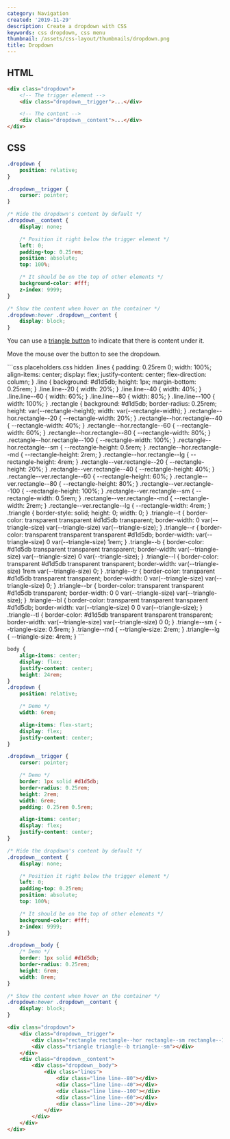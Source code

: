 ```yaml
---
category: Navigation
created: '2019-11-29'
description: Create a dropdown with CSS
keywords: css dropdown, css menu
thumbnail: /assets/css-layout/thumbnails/dropdown.png
title: Dropdown
---
```


## HTML

```html index.html
<div class="dropdown">
    <!-- The trigger element -->
    <div class="dropdown__trigger">...</div>

    <!-- The content -->
    <div class="dropdown__content">...</div>
</div>
```

## CSS

```css styles.css
.dropdown {
    position: relative;
}

.dropdown__trigger {
    cursor: pointer;
}

/* Hide the dropdown's content by default */
.dropdown__content {
    display: none;

    /* Position it right below the trigger element */
    left: 0;
    padding-top: 0.25rem;
    position: absolute;
    top: 100%;

    /* It should be on the top of other elements */
    background-color: #fff;
    z-index: 9999;
}

/* Show the content when hover on the container */
.dropdown:hover .dropdown__content {
    display: block;
}
```

You can use a [triangle button](https://phuoc.ng/collection/css-layout/triangle-buttons/) to indicate that there is content under it.

Move the mouse over the button to see the dropdown.

<Playground>
```css placeholders.css hidden
.lines {
    padding: 0.25rem 0;
    width: 100%;
    align-items: center;
    display: flex;
    justify-content: center;
    flex-direction: column;
}
.line {
    background: #d1d5db;
    height: 1px;
    margin-bottom: 0.25rem;
}
.line.line--20 {
    width: 20%;
}
.line.line--40 {
    width: 40%;
}
.line.line--60 {
    width: 60%;
}
.line.line--80 {
    width: 80%;
}
.line.line--100 {
    width: 100%;
}
.rectangle {
    background: #d1d5db;
    border-radius: 0.25rem;
    height: var(--rectangle-height);
    width: var(--rectangle-width);
}
.rectangle--hor.rectangle--20 {
    --rectangle-width: 20%;
}
.rectangle--hor.rectangle--40 {
    --rectangle-width: 40%;
}
.rectangle--hor.rectangle--60 {
    --rectangle-width: 60%;
}
.rectangle--hor.rectangle--80 {
    --rectangle-width: 80%;
}
.rectangle--hor.rectangle--100 {
    --rectangle-width: 100%;
}
.rectangle--hor.rectangle--sm {
    --rectangle-height: 0.5rem;
}
.rectangle--hor.rectangle--md {
    --rectangle-height: 2rem;
}
.rectangle--hor.rectangle--lg {
    --rectangle-height: 4rem;
}
.rectangle--ver.rectangle--20 {
    --rectangle-height: 20%;
}
.rectangle--ver.rectangle--40 {
    --rectangle-height: 40%;
}
.rectangle--ver.rectangle--60 {
    --rectangle-height: 60%;
}
.rectangle--ver.rectangle--80 {
    --rectangle-height: 80%;
}
.rectangle--ver.rectangle--100 {
    --rectangle-height: 100%;
}
.rectangle--ver.rectangle--sm {
    --rectangle-width: 0.5rem;
}
.rectangle--ver.rectangle--md {
    --rectangle-width: 2rem;
}
.rectangle--ver.rectangle--lg {
    --rectangle-width: 4rem;
}
.triangle {
    border-style: solid;
    height: 0;
    width: 0;
}
.triangle--t {
    border-color: transparent transparent #d1d5db transparent;
    border-width: 0 var(--triangle-size) var(--triangle-size) var(--triangle-size);
}
.triangle--r {
    border-color: transparent transparent transparent #d1d5db;
    border-width: var(--triangle-size) 0 var(--triangle-size) 1rem;
}
.triangle--b {
    border-color: #d1d5db transparent transparent transparent;
    border-width: var(--triangle-size) var(--triangle-size) 0 var(--triangle-size);
}
.triangle--l {
    border-color: transparent #d1d5db transparent transparent;
    border-width: var(--triangle-size) 1rem var(--triangle-size) 0;
}
.triangle--tr {
    border-color: transparent #d1d5db transparent transparent;
    border-width: 0 var(--triangle-size) var(--triangle-size) 0;
}
.triangle--br {
    border-color: transparent transparent #d1d5db transparent;
    border-width: 0 0 var(--triangle-size) var(--triangle-size);
}
.triangle--bl {
    border-color: transparent transparent transparent #d1d5db;
    border-width: var(--triangle-size) 0 0 var(--triangle-size);
}
.triangle--tl {
    border-color: #d1d5db transparent transparent transparent;
    border-width: var(--triangle-size) var(--triangle-size) 0 0;
}
.triangle--sm {
    --triangle-size: 0.5rem;
}
.triangle--md {
    --triangle-size: 2rem;
}
.triangle--lg {
    --triangle-size: 4rem;
}
```

```css styles.css hidden
body {
    align-items: center;
    display: flex;
    justify-content: center;
    height: 24rem;
}
.dropdown {
    position: relative;

    /* Demo */
    width: 6rem;

    align-items: flex-start;
    display: flex;
    justify-content: center;
}

.dropdown__trigger {
    cursor: pointer;

    /* Demo */
    border: 1px solid #d1d5db;
    border-radius: 0.25rem;
    height: 2rem;
    width: 6rem;
    padding: 0.25rem 0.5rem;

    align-items: center;
    display: flex;
    justify-content: center;
}

/* Hide the dropdown's content by default */
.dropdown__content {
    display: none;

    /* Position it right below the trigger element */
    left: 0;
    padding-top: 0.25rem;
    position: absolute;
    top: 100%;

    /* It should be on the top of other elements */
    background-color: #fff;
    z-index: 9999;
}

.dropdown__body {
    /* Demo */
    border: 1px solid #d1d5db;
    border-radius: 0.25rem;
    height: 6rem;
    width: 8rem;
}

/* Show the content when hover on the container */
.dropdown:hover .dropdown__content {
    display: block;
}
```

```html index.html hidden
<div class="dropdown">
    <div class="dropdown__trigger">
        <div class="rectangle rectangle--hor rectangle--sm rectangle--100"></div>
        <div class="triangle triangle--b triangle--sm"></div>
    </div>
    <div class="dropdown__content">
        <div class="dropdown__body">
            <div class="lines">
                <div class="line line--80"></div>
                <div class="line line--40"></div>
                <div class="line line--100"></div>
                <div class="line line--60"></div>
                <div class="line line--20"></div>
            </div>
        </div>
    </div>
</div>
```
</Playground>
